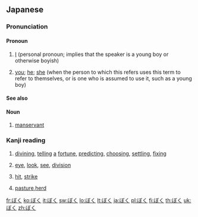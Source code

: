 ==Japanese==

===Pronunciation===
{{ja-pron|acc=a}}

====Pronoun====
{{ja-pos|pronoun}}

# {{ja-def|僕}} [[I]] (personal pronoun; implies that the speaker is a young boy or otherwise boyish)
# {{ja-def|僕}} [[you]]; [[he]]; [[she]] (when the person to which this refers uses this term to refer to themselves, or is one who is assumed to use it, such as a young boy)

====See also====
{{Japanese first-person pronouns}}

====Noun====
{{ja-noun}}

# {{ja-def|僕}} [[manservant]]

===Kanji reading===
{{ja-kanji reading|rom=boku|hidx=ほく'}}

# {{ja-def|卜}} [[divining]], [[telling]] [[a]] [[fortune]], [[predicting]], [[choosing]], [[settling]], [[fixing]]
# {{ja-def|目}} [[eye]], [[look]], [[see]], [[division]]
# {{ja-def|撲}} [[hit]], [[strike]]
# {{ja-def|牧}} [[pasture]],[[herd]]

[[fr:ぼく]]
[[ko:ぼく]]
[[it:ぼく]]
[[sw:ぼく]]
[[lo:ぼく]]
[[lt:ぼく]]
[[ja:ぼく]]
[[pl:ぼく]]
[[fi:ぼく]]
[[th:ぼく]]
[[uk:ぼく]]
[[zh:ぼく]]